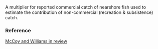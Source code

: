 A multiplier for reported commercial catch of nearshore fish used to estimate the contribution of non-commercial (recreation & subsistence) catch.

### Reference

[McCoy and Williams in review](NA)